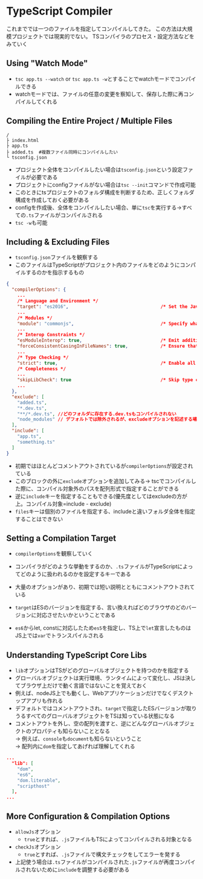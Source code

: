 # TypeScript Compiler

これまででは一つのファイルを指定してコンパイルしてきた。
この方法は大規模プロジェクトでは現実的でない。
TSコンパイラのプロセス・設定方法などをみていく


##  Using "Watch Mode"
- `tsc app.ts --watch` or `tsc app.ts -w`とすることでwatchモードでコンパイルできる
- watchモードでは、ファイルの任意の変更を察知して、保存した際に再コンパイルしてくれる


## Compiling the Entire Project / Multiple Files
```shell filename="dir"
/ 
├ index.html
├ app.ts
├ added.ts  #複数ファイル同時にコンパイルしたい
└ tsconfig.json
```

- プロジェクト全体をコンパイルしたい場合は`tsconfig.json`という設定ファイルが必要である
- プロジェクトにconfigファイルがない場合は`tsc --init`コマンドで作成可能
- このときにtsプロジェクトのフォルダ構成を判断するため、正しくフォルダ構成を作成しておく必要がある
- configを作成後、全体をコンパイルしたい場合、単に`tsc`を実行する→すべての`.ts`ファイルがコンパイルされる
- `tsc -w`も可能



## Including & Excluding Files
- `tsconfig.json`ファイルを観察する
- このファイルはTypeScriptがプロジェクト内のファイルをどのようにコンパイルするのかを指示するもの
```json filename="tsconfig.json"
{
  "compilerOptions": {
    ...
    /* Language and Environment */
    "target": "es2016",                                  /* Set the JavaScript language version for emitted JavaScript and include compatible library declarations. */
    ...
    /* Modules */
    "module": "commonjs",                                /* Specify what module code is generated. */
    ...
    /* Interop Constraints */
    "esModuleInterop": true,                             /* Emit additional JavaScript to ease support for importing CommonJS modules. This enables 'allowSyntheticDefaultImports' for type compatibility. */
    "forceConsistentCasingInFileNames": true,            /* Ensure that casing is correct in imports. */
    ...
    /* Type Checking */
    "strict": true,                                      /* Enable all strict type-checking options. */
    /* Completeness */
    ...
    "skipLibCheck": true                                 /* Skip type checking all .d.ts files. */
    ...
  },
  "exclude": [
    "added.ts",
    "*.dev.ts",
    "**/*.dev.ts", //どのフォルダに存在する.dev.tsもコンパイルされない
    "node_modules" // デフォルトでは除外されるが、excludeオプションを記述する場合は必要
  ],
  "include": [
    "app.ts",
    "something.ts"
  ]
}

```
- 初期ではほとんどコメントアウトされているが`compilerOptions`が設定されている
- このブロックの外に`exclude`オプションを追加してみる→ tscでコンパイルした際に、コンパイル対象外のパスを配列形式で指定することができる
- 逆に`include`キーを指定することもできる(優先度としてはexcludeの方が上。コンパイル対象=include - exclude)
- `files`キーは個別のファイルを指定する、includeと違いフォルダ全体を指定することはできない



## Setting a Compilation Target
- `compilerOptions`を観察していく
- コンパイラがどのような挙動をするのか、`.ts`ファイルがTypeScriptによってどのように扱われるのかを設定するキーである
- 大量のオプションがあり、初期では短い説明とともにコメントアウトされている

- `target`はESのバージョンを指定する、言い換えればどのブラウザのどのバージョンに対応させたいかということである
- `es6`からlet, constに対応したため`es5`を指定し、TS上で`let`宣言したものはJS上では`var`でトランスパイルされる


## Understanding TypeScript Core Libs
- `lib`オプションはTSがどのグローバルオブジェクトを持つのかを指定する
- グローバルオブジェクトは実行環境、ランタイムによって変化し、JSは決してブラウザ上だけで動く言語ではないことを覚えておく
- 例えば、nodeJS上でも動くし、Webアプリケーションだけでなくデスクトップアプリも作れる
- デフォルトではコメントアウトされ、`target`で指定したESバージョンが取りうるすべてのグローバルオブジェクトをTSは知っている状態になる
- コメントアウトを外し、空の配列を渡すと、逆にどんなグローバルオブジェクトのプロパティも知らないこととなる
<br/>→ 例えば、`console`も`document`も知らないということ
<br/>→ 配列内に`dom`を指定してあげれば理解してくれる
```json filename="このように設定してあげればデフォルトと同値である"
...
  "lib": [
    "dom",
    "es6",
    "dom.literable",
    "scripthost"
  ],
...
```


## More Configuration & Compilation Options
- `allowJs`オプション
  - `true`とすれば、`.js`ファイルもTSによってコンパイルされる対象となる
- `checkJs`オプション
  - `true`とすれば、`.js`ファイルで構文チェックをしてエラーを発する
- 上記使う場合は`.ts`ファイルがコンパイルされた`.js`ファイルが再度コンパイルされないために`include`を調整する必要がある


